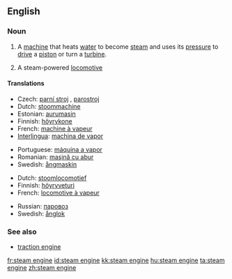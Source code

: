 ==English==

===Noun===
{{en-noun|sg=[[steam]] [[engine]]}}

# A [[machine]] that heats [[water]] to become [[steam]] and uses its [[pressure]] to [[drive]] a [[piston]] or turn a [[turbine]].
# {{UK}} A steam-powered [[locomotive]]

====Translations====
{{trans-top|machine}}
*Czech: [[parní stroj]] {{m}}, [[parostroj]] {{m}}
*Dutch: [[stoommachine]] {{f}}
*Estonian: [[aurumasin]]
*Finnish: [[höyrykone]]
*French: [[machine à vapeur]] {{f}}
*[[Interlingua]]: [[machina de vapor]]
{{trans-mid}}
*Portuguese: [[máquina a vapor]] {{f}}
*Romanian: [[maşină cu abur]]
*Swedish: [[ångmaskin]] {{c}}
{{trans-bottom}}

{{trans-top|locomotive}}
*Dutch: [[stoomlocomotief]] 
*Finnish: [[höyryveturi]]
*French: [[locomotive à vapeur]] {{f}}
{{trans-mid}}
*Russian: [[паровоз]] 
*Swedish: [[ånglok]] {{n}}
{{trans-bottom}}

===See also===
*[[traction engine]]

[[fr:steam engine]]
[[id:steam engine]]
[[kk:steam engine]]
[[hu:steam engine]]
[[ta:steam engine]]
[[zh:steam engine]]